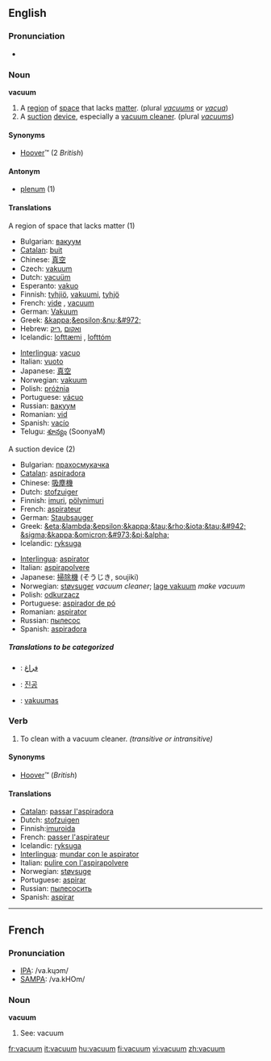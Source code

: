 {{see|vacuüm}}

==English==

===Pronunciation===
*{{IPA|/vækuːm̩̩/}}

===Noun===
'''vacuum'''

# A [[region]] of [[space]] that lacks [[matter]]. (plural ''[[vacuums]]'' or ''[[vacua]]'')
# A [[suction]] [[device]], especially a [[vacuum cleaner]]. (plural ''[[vacuums]]'')

====Synonyms====
*[[Hoover]]&trade; (2 ''British'')

====Antonym====
*[[plenum]] (1)

====Translations====
;A region of space that lacks matter (1)
{{top}}
*Bulgarian: [[вакуум]] {{m}}
*[[Catalan]]: [[buit]] {{m}}
*Chinese: [[真空]]
*Czech: [[vakuum]] {{n}}
*Dutch: [[vacuüm]] {{n}}
*Esperanto: [[vakuo]]
*Finnish: [[tyhjiö]], [[vakuumi]], [[tyhjö]]
*French: [[vide]] {{m}}, [[vacuum#French|vacuum]] {{m}}
*German: [[Vakuum]] {{n}}
*Greek: [[&kappa;&epsilon;&nu;&#972;]] {{n}}
*Hebrew: [[ואקום]] {{m}} ,[[ריק]] {{m}}
*Icelandic: [[lofttæmi]] {{n}}, [[lofttóm]] {{n}}
{{mid}}
*[[Interlingua]]: [[vacuo]]
*Italian: [[vuoto]] {{m}}
*Japanese: [[真空]]
*Norwegian: [[vakuum]] {{n}}
*Polish: [[próżnia]] {{f}}
*Portuguese: [[vácuo]] {{m}}
*Russian: [[вакуум]] {{m}}
*Romanian: [[vid]] {{n}}
*Spanish: [[vacío]] {{m}}
*Telugu: [[శూన్యం]] (SoonyaM)
{{bottom}}

;A suction device (2)
{{top}}
*Bulgarian: [[прахосмукачка]] {{f}}
*[[Catalan]]: [[aspiradora]] {{f}}
*Chinese: [[吸塵機]]
*Dutch: [[stofzuiger]] {{m}}
*Finnish: [[imuri]], [[pölynimuri]]
*French: [[aspirateur]] {{m}}
*German: [[Staubsauger]] {{m}}
*Greek: [[&eta;&lambda;&epsilon;&kappa;&tau;&rho;&iota;&tau;&#942; &sigma;&kappa;&omicron;&#973;&pi;&alpha;]] {{f}}
*Icelandic: [[ryksuga]] {{f}}
{{mid}}
*[[Interlingua]]: [[aspirator]]
*Italian: [[aspirapolvere]] {{m}}
*Japanese: [[掃除機]] (そうじき, soujiki)
*Norwegian: [[støvsuger]] ''vacuum cleaner''; [[lage vakuum]] ''make vacuum''
*Polish: [[odkurzacz]] {{m}}
*Portuguese: [[aspirador de pó]] {{m}}
*Romanian: [[aspirator]] {{n}}
*Russian: [[пылесос]] {{m}}
*Spanish: [[aspiradora]] {{f}}
{{bottom}}

=====Translations to be categorized=====
{{checktrans}}
{{top}}
*{{ttbc|Arabic}}: [[فراغ]]
*{{ttbc|Korean}}: [[진공]]
*{{ttbc|Lithuanian}}: [[vakuumas]] {{m}}
{{mid}}
{{bottom}}

<!-- This is not an adjective - it's a noun used as a qualifier
===Verb===
'''vacuum'''
#Producing, containing, or using a [[vacuum]]. (''vacuum cleaner'', ''vacuum pump'')

====Translations====
*[[Portuguese]]: [[a]] [[vácuo]]
 -->

===Verb===
{{en-verb}}

# To clean with a vacuum cleaner.  ''(transitive or intransitive)''

====Synonyms====
*[[Hoover]]&trade; (''British'')

====Translations====
*[[Catalan]]: [[passar l'aspiradora]]
*Dutch: [[stofzuigen]]
*Finnish:[[imuroida]]
*French: [[passer l'aspirateur]]
*Icelandic: [[ryksuga]]
*[[Interlingua]]: [[mundar con le aspirator]]
*Italian: [[pulire con l'aspirapolvere]]
*Norwegian:  [[støvsuge]]
*Portuguese: [[aspirar]]
*Russian: [[пылесосить]]
*Spanish: [[aspirar]]
----

==French==

===Pronunciation===
*[[w:IPA|IPA]]: /va.kɥɔm/
*[[w:SAMPA|SAMPA]]: /va.kHOm/

===Noun===
'''vacuum'''
# See: vacuum

[[fr:vacuum]]
[[it:vacuum]]
[[hu:vacuum]]
[[fi:vacuum]]
[[vi:vacuum]]
[[zh:vacuum]]